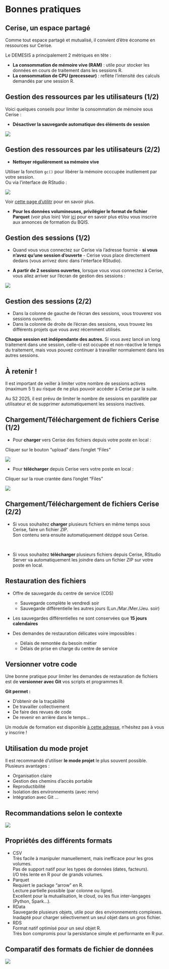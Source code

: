 # Bonnes pratiques {.backgroundTitre}

## Cerise, un espace partagé

Comme tout espace partagé et mutualisé, il convient d'être économe en ressources sur Cerise.  

Le DEMESIS a principalement 2 métriques en tête :  

- **La consommation de mémoire vive (RAM)** : utile pour stocker les données en cours de traitement dans les sessions R.  
- **La consommation de CPU (precesseur)** : reflète l'intensité des calculs demandés par une session R.

## Gestion des ressources par les utilisateurs (1/2)

Voici quelques conseils pour limiter la consommation de mémoire sous Cerise :  

- **Désactiver la sauvegarde automatique des éléments de session**  

![](img/sauv_RData.png){fig-align="center"}

## Gestion des ressources par les utilisateurs (2/2)

- **Nettoyer régulièrement sa mémoire vive**  

Utiliser la fonction `gc()` pour libérer la mémoire occcupée inutilement par votre session.  
Ou via l'interface de RStudio :  

![](img/liberer_memoire.png){fig-align="center"}

Voir [cette page d'utilitr](https://book.utilitr.org/01_R_Insee/Fiche_utiliser_ressources.html) pour en savoir plus.
    
- **Pour les données volumineuses, privilégier le format de fichier Parquet**  (voir plus loin)
Voir [ici](https://ssm-agriculture.github.io/formation-R-perf-06-parquet/) pour en savoir plus et/ou vous inscrire aux annonces de formation du BQIS.

## Gestion des sessions (1/2)

- Quand vous vous connectez sur Cerise via l'adresse fournie - **si vous n'avez qu'une session d'ouverte** - Cerise vous place directement dedans (vous arrivez donc dans l'interface RStudio).

- **A partir de 2 sessions ouvertes**, lorsque vous vous connectez à Cerise, vous allez arriver sur l'écran de gestion des sessions :  

![](img/home_sessions.png){fig-align="center"}

## Gestion des sessions (2/2)

- Dans la colonne de gauche de l'écran des sessions, vous trouverez vos sessions ouvertes.  
- Dans la colonne de droite de l'écran des sessions, vous trouvez les différents projets que vous avez récemment utilisés.  


**Chaque session est indépendante des autres.** Si vous avez lancé un long traitement dans une session, celle-ci est occupée et non-réactive le temps du traitement, mais vous pouvez continuer à travailler normalement dans les autres sessions.

::: callout-important
## À retenir ! 

Il est important de veiller à limiter votre nombre de sessions actives (maximum 5 !) au risque de ne plus pouvoir accéder à Cerise par la suite.  

Au S2 2025, il est prévu de limiter le nombre de sessions en parallèle par utilisateur et de supprimer automatiquement les sessions inactives.
:::


## Chargement/Téléchargement de fichiers Cerise (1/2)

- Pour **charger** vers Cerise des fichiers depuis votre poste en local :  

Cliquer sur le bouton "upload" dans l'onglet "Files"  

![](img/charger_cerise.png){fig-align="center"}

- Pour **télécharger** depuis Cerise vers votre poste en local :  

Cliquer sur la roue crantée dans l'onglet "Files"

![](img/telecharger_cerise.png){fig-align="center"}

## Chargement/Téléchargement de fichiers Cerise (2/2)

- Si vous souhaitez **charger** plusieurs fichiers en même temps sous Cerise, faire un fichier ZIP.  
Son contenu sera ensuite automatiquement dézippé sous Cerise.  

<br>  

- Si vous souhaitez **télécharger** plusieurs fichiers depuis Cerise, RStudio Server va automatiquement les joindre dans un fichier ZIP sur votre poste en local.  

## Restauration des fichiers

- Offre de sauvegarde du centre de service (CDS)  
    - Sauvegarde complète le vendredi soir  
    - Sauvegarde différentielle les autres jours (Lun./Mar./Mer./Jeu. soir)  
    
- Les sauvegardes différentielles ne sont conservées que **15 jours calendaires**  

- Des demandes de restauration délicates voire impossibles :  
    - Délais de remontée du besoin métier  
    - Délais de prise en charge du centre de service
    
## Versionner votre code

Une bonne pratique pour limiter les demandes de restauration de fichiers est de **versionner avec Git** vos scripts et programmes R.  

**Git permet :**  

- D'obtenir de la traçabilité  
- De travailler collectivement  
- De faire des revues de code  
- De revenir en arrière dans le temps...  

Un module de formation est disponible [à cette adresse](https://ssm-agriculture.github.io/formation-git/), n'hésitez pas à vous y inscrire !  

## Utilisation du mode projet

Il est recommandé d'utiliser **le mode projet** le plus souvent possible.  
Plusieurs avantages :   

- Organisation claire  
- Gestion des chemins d'accès portable  
- Reproductibilité  
- Isolation des environnements (avec renv)  
- Intégration avec Git ...

## Recommandations selon le contexte

![](img/cas_usage_format_donnees.png){fig-align="center"}

## Propriétés des différents formats

- CSV  
    Très facile à manipuler manuellement, mais inefficace pour les gros volumes.  
    Pas de support natif pour les types de données (dates, facteurs).  
    I/O très lente en R pour de grands volumes.  
- Parquet  
    Requiert le package "arrow" en R.  
    Lecture partielle possible (par colonne ou ligne).  
    Excellent pour la mutualisation, le cloud, ou les flux inter-langages (Python, Spark…).  
- RData  
    Sauvegarde plusieurs objets, utile pour des environnements complexes.  
    Inadapté pour charger sélectivement un seul objet dans un gros fichier.  
- RDS  
   Format natif optimisé pour un seul objet R.  
   Très bon compromis pour la persistance simple et performante en R pur.  

## Comparatif des formats de fichier de données

![](img/comparatif_format_donnees.png){fig-align="center"}

